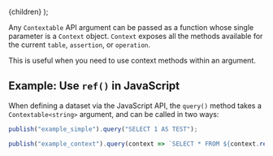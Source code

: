 
  <Documentation title="Contextable<> (Class) reference">{children}</Documentation>
);

Any `Contextable` API argument can be passed as a function whose single parameter is a `Context` object. `Context` exposes all the methods available for the current `table`, `assertion`, or `operation`.

This is useful when you need to use context methods within an argument.

## Example: Use `ref()` in JavaScript

When defining a dataset via the JavaScript API, the `query()` method takes a `Contextable<string>` argument, and can be called in two ways:

```js
publish("example_simple").query("SELECT 1 AS TEST");

publish("example_context").query(context => `SELECT * FROM ${context.ref("example_simple")}`);
```
